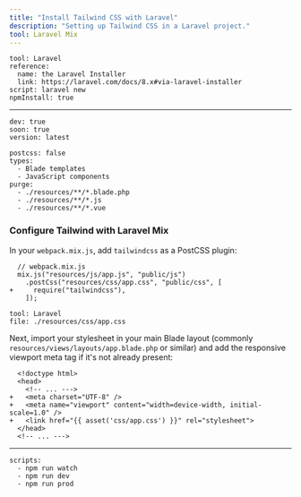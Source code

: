 ```yaml
---
title: "Install Tailwind CSS with Laravel"
description: "Setting up Tailwind CSS in a Laravel project."
tool: Laravel Mix
---
```


```preval installation
tool: Laravel
reference:
  name: the Laravel Installer 
  link: https://laravel.com/docs/8.x#via-laravel-installer
script: laravel new
npmInstall: true
```

---

```preval setup
dev: true
soon: true
version: latest
```

```preval configuration
postcss: false
types:
  - Blade templates
  - JavaScript components
purge: 
  - ./resources/**/*.blade.php
  - ./resources/**/*.js
  - ./resources/**/*.vue
```

### Configure Tailwind with Laravel Mix

In your `webpack.mix.js`, add `tailwindcss` as a PostCSS plugin:

```diff-js
  // webpack.mix.js
  mix.js("resources/js/app.js", "public/js")
    .postCss("resources/css/app.css", "public/css", [
+     require("tailwindcss"),
    ]);
```

```preval include
tool: Laravel
file: ./resources/css/app.css
```

Next, import your stylesheet in your main Blade layout (commonly `resources/views/layouts/app.blade.php` or similar) and add the responsive viewport meta tag if it's not already present:

```diff-html
  <!doctype html>
  <head>
    <!-- ... --->
+   <meta charset="UTF-8" />
+   <meta name="viewport" content="width=device-width, initial-scale=1.0" />
+   <link href="{{ asset('css/app.css') }}" rel="stylesheet">
  </head>
  <!-- ... --->
```

---

```preval finish
scripts:
  - npm run watch
  - npm run dev
  - npm run prod
```

